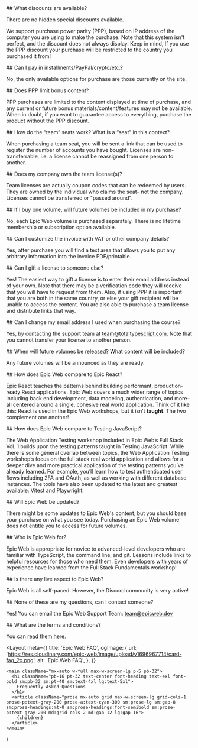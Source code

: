 <div>
## What discounts are available?

There are no hidden special discounts available.

We support purchase power parity (PPP), based on IP address of the computer you are using to make the purchase. Note that this system isn't perfect, and the discount does not always display. Keep in mind, If you use the PPP discount your purchase will be restricted to the country you purchased it from!
</div>

<div>
## Can I pay in installments/PayPal/crypto/etc.?

No, the only available options for purchase are those currently on the site.
</div>

<div>
## Does PPP limit bonus content?
   
 PPP purchases are limited to the content displayed at time of purchase, and any current or future bonus materials/content/features may not be available. When in doubt, if you want to guarantee access to everything, purchase the product without the PPP discount.
</div>

<div>
## How do the “team” seats work? What is a “seat” in this context?
   
 When purchasing a team seat, you will be sent a link that can be used to register the number of accounts you have bought. Licenses are non-transferrable, i.e. a license cannot be reassigned from one person to another.
</div>
<div>
## Does my company own the team license(s)?
   
 Team licenses are actually coupon codes that can be redeemed by users. They are owned by the individual who claims the seat– not the company. Licenses cannot be transferred or "passed around".
</div>

<div>
## If I buy one volume, will future volumes be included in my purchase?

No, each Epic Web volume is purchased separately. There is no lifetime membership or subscription option available.
</div>

<div>
## Can I customize the invoice with VAT or other company details?

Yes, after purchase you will find a text area that allows you to put any arbitrary information into the invoice PDF/printable.
</div>

<div>
## Can I gift a license to someone else? 

Yes! The easiest way to gift a license is to enter their email address instead of your own. Note that there may be a verification code they will receive that you will have to request from them. Also, if using PPP it is important that you are both in the same country, or else your gift recipient will be unable to access the content. You are also able to purchase a team license and distribute links that way.
</div>

<div>
## Can I change my email address I used when purchasing the course?

Yes, by contacting the support team at [team@totaltypescript.com](mailto:team@epicweb.dev?subject=Epic%Web:%20Email%20Change%20Request). Note that you cannot transfer your license to another person.
</div>

<div>
## When will future volumes be released? What content will be included?

Any future volumes will be announced as they are ready.
</div>

<div>
## How does Epic Web compare to Epic React?

Epic React teaches the patterns behind building performant, production-ready React applications. Epic Web covers a much wider range of topics including back end development, data modeling, authentication, and more– all centered around a single, cohesive real world application. Think of it like this: React is used in the Epic Web workshops, but it isn’t __taught__. The two complement one another!
</div>

<div>
## How does Epic Web compare to Testing JavaScript?

The Web Application Testing workshop included in Epic Web’s Full Stack Vol. 1 builds upon the testing patterns taught in Testing JavaScript. While there is some general overlap between topics, the Web Application Testing workshop’s focus on the full stack real world application and allows for a deeper dive and more practical application of the testing patterns you’ve already learned. For example, you’ll learn how to test authenticated user flows including 2FA and OAuth, as well as working with different database instances. The tools have also been updated to the latest and greatest available: Vitest and Playwright.
</div>

<div>
## Will Epic Web be updated?

There might be some updates to Epic Web's content, but you should base your purchase on what you see today. Purchasing an Epic Web volume does not entitle you to access for future volumes.
</div>

<div>
## Who is Epic Web for?

Epic Web is appropriate for novice to advanced-level developers who are familiar with TypeScript, the command line, and git. Lessons include links to helpful resources for those who need them. Even developers with years of experience have learned from the Full Stack Fundamentals workshop!
</div>

<div>
## Is there any live aspect to Epic Web?

Epic Web is all self-paced. However, the Discord community is very active!
</div>

<div>
## None of these are my questions, can I contact someone?

Yes! You can email the Epic Web Support Team: [team@epicweb.dev](mailto:team@epicweb.dev?subject=Epic%Web:%20Email%20Question)
</div>

<div>
## What are the terms and conditions?

You can [read them here](/privacy).
</div>


  <Layout
    meta={{
      title: 'Epic Web FAQ',
      ogImage: {
        url: 'https://res.cloudinary.com/epic-web/image/upload/v1696967714/card-faq_2x.png',
        alt: 'Epic Web FAQ',
      },
    }}
  >
    <main className="mx-auto w-full max-w-screen-lg p-5 pb-32">
      <h1 className="pb-16 pt-32 text-center font-heading text-4xl font-bold sm:pb-32 sm:pt-40 sm:text-4xl lg:text-5xl">
        Frequently Asked Questions
      </h1>
      <article className="prose mx-auto grid max-w-screen-lg grid-cols-1 prose-p:text-gray-200 prose-a:text-cyan-300 sm:prose-lg sm:gap-8 sm:prose-headings:mt-0 sm:prose-headings:font-semibold sm:prose-p:text-gray-200 md:grid-cols-2 md:gap-12 lg:gap-16">
        {children}
      </article>
    </main>
  </Layout>
)

